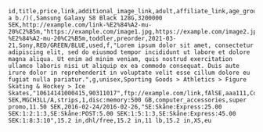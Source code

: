 ```csv
id,title,price,link,additional_image_link,adult,affiliate_link,age_group,availability,availability_date,brand,color,condition,condition_grade,description,energy_efficiency_class,gender,google_product_category,gtin,image_link,is_bundle,item_group_id,material,member_price,mpn,pattern,prisjakt_id,product_detail(section_name:attribute_name:attribute_value),product_type,promotion_id,sale_price,sale_price_effective_date,shipping(country:region:service:price:min_handling_time:max_handling_time:min_transit_time:max_transit_time),shipping_height,shipping_label,shipping_length,shipping_weight,shipping_width,size,size_system
a b./)(,Samsung Galaxy S8 Black 128G,3200000 SEK,http://example.com/link-%E2%84%A2-mu-20%C2%B5m,"https://example.com/image1.jpg,https://example.com/image2.jpg",fAlSE,http://example.com/link-%E2%84%A2-mu-20%C2%B5m,toddler,preorder,2021-03-21,Sony,RED/GREEN/BLUE,used,f,"Lorem ipsum dolor sit amet, consectetur adipiscing elit, sed do eiusmod tempor incididunt ut labore et dolore magna aliqua. Ut enim ad minim veniam, quis nostrud exercitation ullamco laboris nisi ut aliquip ex ea commodo consequat. Duis aute irure dolor in reprehenderit in voluptate velit esse cillum dolore eu fugiat nulla pariatur.",g,unisex,Sporting Goods > Athletics > Figure Skating & Hockey > Ice Skates,"10614141000415,90311017",ftp://example.com/link,fAlSE,aaa111,Cotton/Leather,1.144.000 SEK,MGCH3LL/A,strips,1,disc:memory:500 GB,computer_accessories,super promo,11.50 SEK,2016-02-24/2016-02-26,"SE:Skåne:Express:25.00 SEK:1:2:1:3,SE:Skåne:POST:5.00 SEK:1:5:1:3,SE:Skåne:Express:45.00 SEK:1:8:3:10",15.2 in,dhl/free,15.2 in,11 lb,15.2 in,XS,eu
```